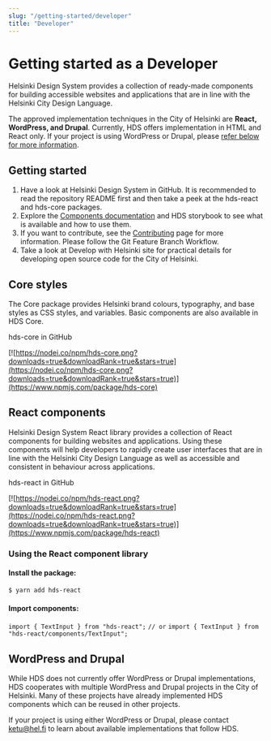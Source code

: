 ```yaml
---
slug: "/getting-started/developer"
title: "Developer"
---
```



# Getting started as a Developer

<LargeParagraph>
  Helsinki Design System provides a collection of ready-made components for building accessible websites and applications that are in line with the Helsinki City Design Language.
</LargeParagraph>

The approved implementation techniques in the City of Helsinki are **React, WordPress, and Drupal**. Currently, HDS offers implementation in HTML and React only. If your project is using WordPress or Drupal, please [refer below for more information](#wordpress-and-drupal).

## Getting started

1. Have a look at <Link size="M" href="https://github.com/City-of-Helsinki/helsinki-design-system" external>Helsinki Design System in GitHub</Link>. It is recommended to read the <Link size="M" href="https://github.com/City-of-Helsinki/helsinki-design-system/blob/master/packages/react/README.md" external>repository README</Link> first and then take a peek at the <Link size="M" href="https://github.com/City-of-Helsinki/helsinki-design-system/tree/master/packages/react" external>hds-react</Link> and <Link size="M" href="https://github.com/City-of-Helsinki/helsinki-design-system/tree/master/packages/core" external>hds-core</Link> packages.
2. Explore the [Components documentation](/components "Components") and <Link size="M" href="https://city-of-helsinki.github.io/helsinki-design-system/storybook/core/">HDS storybook</Link> to see what is available and how to use them.
3. If you want to contribute, see the [Contributing](/contributing/before-contributing "Contributing") page for more information. Please follow the <Link size="M" href="https://www.atlassian.com/git/tutorials/comparing-workflows/feature-branch-workflow" external>Git Feature Branch Workflow</Link>.
4. Take a look at <Link size="M" href="https://dev.hel.fi/" external>Develop with Helsinki site</Link> for practical details for developing open source code for the City of Helsinki.

## Core styles
The Core package provides Helsinki brand colours, typography, and base styles as CSS styles, and variables. Basic components are also available in HDS Core.

<Link size="M" href="https://github.com/City-of-Helsinki/helsinki-design-system/tree/master/packages/core" external>hds-core in GitHub</Link>

[![https://nodei.co/npm/hds-core.png?downloads=true&downloadRank=true&stars=true](https://nodei.co/npm/hds-core.png?downloads=true&downloadRank=true&stars=true)](https://www.npmjs.com/package/hds-core)

## React components
Helsinki Design System React library provides a collection of React components for building websites and applications. Using these components will help developers to rapidly create user interfaces that are in line with the Helsinki City Design Language as well as accessible and consistent in behaviour across applications.

<Link size="M" href="https://github.com/City-of-Helsinki/helsinki-design-system/tree/master/packages/react" external>hds-react in GitHub</Link>

[![https://nodei.co/npm/hds-react.png?downloads=true&downloadRank=true&stars=true](https://nodei.co/npm/hds-react.png?downloads=true&downloadRank=true&stars=true)](https://www.npmjs.com/package/hds-react)

### Using the React component library

#### Install the package:

`$ yarn add hds-react`

#### Import components:

`import { TextInput } from "hds-react";`
`// or`
`import { TextInput } from "hds-react/components/TextInput";`

## WordPress and Drupal
While HDS does not currently offer WordPress or Drupal implementations, HDS cooperates with multiple WordPress and Drupal projects in the City of Helsinki. Many of these projects have already implemented HDS components which can be reused in other projects.

If your project is using either WordPress or Drupal, please contact [ketu@hel.fi](mailto:ketu@hel.fi) to learn about available implementations that follow HDS.

